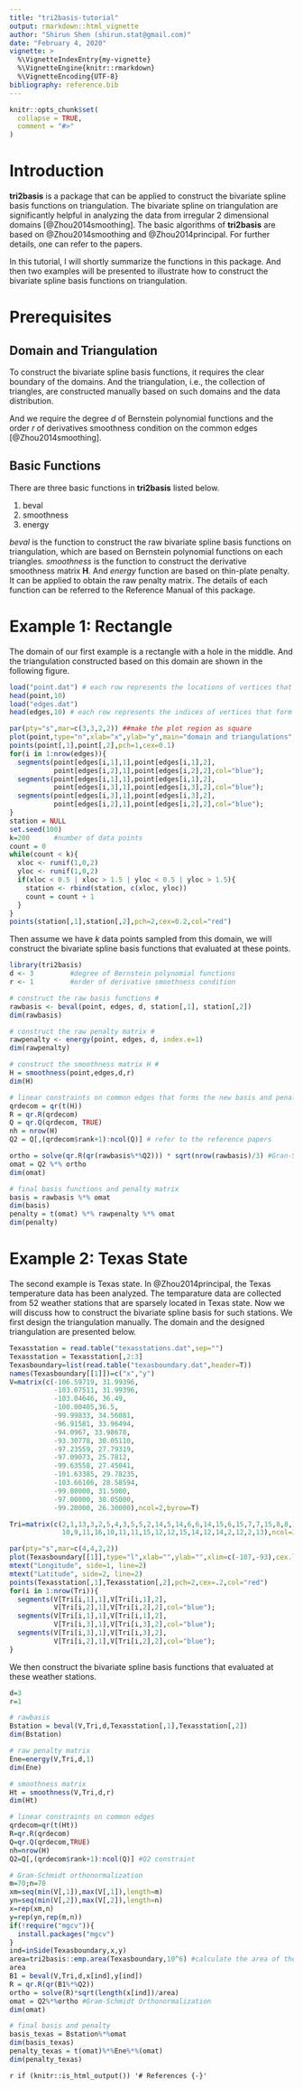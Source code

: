 ```yaml
---
title: "tri2basis-tutorial"
output: rmarkdown::html_vignette
author: "Shirun Shen (shirun.stat@gmail.com)"
date: "February 4, 2020"
vignette: >
  %\VignetteIndexEntry{my-vignette}
  %\VignetteEngine{knitr::rmarkdown}
  %\VignetteEncoding{UTF-8}
bibliography: reference.bib
---
```



```r
knitr::opts_chunk$set(
  collapse = TRUE,
  comment = "#>"
)
```

# Introduction
**tri2basis** is a package that can be applied to construct the bivariate spline basis functions on triangulation. The bivariate spline on triangulation are significantly helpful in analyzing the data from irregular 2 dimensional domains [@Zhou2014smoothing]. The basic algorithms of **tri2basis** are based on @Zhou2014smoothing and @Zhou2014principal. For further details, one can refer to the papers.

In this tutorial, I will shortly summarize the functions in this package. And then two examples will be presented to illustrate how to construct the bivariate spline basis functions on triangulation.

# Prerequisites
## Domain and Triangulation
To construct the bivariate spline basis functions, it requires the clear boundary of the domains. And the triangulation, i.e., the collection of triangles, are constructed manually based on such domains and the data distribution.

And we require the degree $d$ of Bernstein polynomial functions and the order $r$ of derivatives smoothness condition on the common edges [@Zhou2014smoothing].

## Basic Functions
There are three basic functions in **tri2basis** listed below.

1. beval
1. smoothness
1. energy

*beval* is the function to construct the raw bivariate spline basis functions on triangulation, which are based on Bernstein polynomial functions on each triangles. *smoothness* is the function to construct the derivative smoothness matrix $\mathbf{H}$. And *energy* function are based on thin-plate penalty. It can be applied to obtain the raw penalty matrix. The details of each function can be referred to the Reference Manual of this package.

# Example 1: Rectangle
The domain of our first example is a rectangle with a hole in the middle. And the triangulation constructed based on this domain are shown in the following figure.

```r
load("point.dat") # each row represents the locations of vertices that form a triangle
head(point,10)
load("edges.dat") 
head(edges,10) # each row represents the indices of vertices that form a triangle, the order of vertices of each triangle, say (v1, v2, v3), should be counterclockwise in the surface

par(pty="s",mar=c(3,3,2,2)) ##make the plot region as square
plot(point,type="n",xlab="x",ylab="y",main="domain and triangulations",asp=1)
points(point[,1],point[,2],pch=1,cex=0.1)
for(i in 1:nrow(edges)){
  segments(point[edges[i,1],1],point[edges[i,1],2],
           point[edges[i,2],1],point[edges[i,2],2],col="blue");
  segments(point[edges[i,1],1],point[edges[i,1],2],
           point[edges[i,3],1],point[edges[i,3],2],col="blue");
  segments(point[edges[i,3],1],point[edges[i,3],2],
           point[edges[i,2],1],point[edges[i,2],2],col="blue");
}
station = NULL
set.seed(100)
k=200      #number of data points
count = 0
while(count < k){
  xloc <- runif(1,0,2)
  yloc <- runif(1,0,2)
  if(xloc < 0.5 | xloc > 1.5 | yloc < 0.5 | yloc > 1.5){
    station <- rbind(station, c(xloc, yloc))
    count = count + 1
  }
}  
points(station[,1],station[,2],pch=2,cex=0.2,col="red")
```

Then assume we have $k$ data points sampled from this domain, we will construct the bivariate spline basis functions that evaluated at these points.

```r
library(tri2basis)
d <- 3         #degree of Bernstein polynomial functions
r <- 1         #order of derivative smoothness condition

# construct the raw basis functions #
rawbasis <- beval(point, edges, d, station[,1], station[,2])
dim(rawbasis)

# construct the raw penalty matrix #
rawpenalty <- energy(point, edges, d, index.e=1)
dim(rawpenalty)

# construct the smoothness matrix H #
H = smoothness(point,edges,d,r)
dim(H)

# linear constraints on common edges that forms the new basis and penalty #
qrdecom = qr(t(H))
R = qr.R(qrdecom)
Q = qr.Q(qrdecom, TRUE)
nh = nrow(H)
Q2 = Q[,(qrdecom$rank+1):ncol(Q)] # refer to the reference papers

ortho = solve(qr.R(qr(rawbasis%*%Q2))) * sqrt(nrow(rawbasis)/3) #Gran-Schmidt Orthonormalization, where 3 is the area of the domain
omat = Q2 %*% ortho
dim(omat)

# final basis functions and penalty matrix 
basis = rawbasis %*% omat
dim(basis)
penalty = t(omat) %*% rawpenalty %*% omat
dim(penalty)
```

# Example 2: Texas State
The second example is Texas state. In @Zhou2014principal, the Texas temperature data has been analyzed. The temparature data are collected from 52 weather stations that are sparsely located in Texas state. Now we will discuss how to construct the bivariate spline basis for such stations. We first design the triangulation manually. The domain and the designed triangulation are presented below.

```r
Texasstation = read.table("texasstations.dat",sep="")
Texasstation = Texasstation[,2:3]
Texasboundary=list(read.table("texasboundary.dat",header=T))
names(Texasboundary[[1]])=c("x","y")
V=matrix(c(-106.59719, 31.99396,
           -103.07511, 31.99396,
           -103.04646, 36.49,
           -100.00405,36.5,
           -99.99833, 34.56081,
           -96.91581, 33.96494,
           -94.0967, 33.98678,
           -93.30778, 30.05110,
           -97.23559, 27.79319,
           -97.09073, 25.7812,
           -99.63558, 27.45041,
           -101.63385, 29.78235,
           -103.66106, 28.58594,
           -99.80000, 31.5000,
           -97.00000, 30.05000,
           -99.20000, 26.30000),ncol=2,byrow=T)

Tri=matrix(c(2,1,13,3,2,5,4,3,5,5,2,14,5,14,6,6,14,15,6,15,7,7,15,8,8,15,9,9,15,11,
             10,9,11,16,10,11,11,15,12,12,15,14,12,14,2,12,2,13),ncol=3,byrow=T)

par(pty="s",mar=c(4,4,2,2))
plot(Texasboundary[[1]],type="l",xlab="",ylab="",xlim=c(-107,-93),cex.lab=1.3)
mtext("Longitude", side=1, line=2)
mtext("Latitude", side=2, line=2)
points(Texasstation[,1],Texasstation[,2],pch=2,cex=.2,col="red")
for(i in 1:nrow(Tri)){
  segments(V[Tri[i,1],1],V[Tri[i,1],2],
           V[Tri[i,2],1],V[Tri[i,2],2],col="blue");
  segments(V[Tri[i,1],1],V[Tri[i,1],2],
           V[Tri[i,3],1],V[Tri[i,3],2],col="blue");
  segments(V[Tri[i,3],1],V[Tri[i,3],2],
           V[Tri[i,2],1],V[Tri[i,2],2],col="blue");
}
```
We then construct the bivariate spline basis functions that evaluated at these weather stations.

```r
d=3
r=1

# rawbasis
Bstation = beval(V,Tri,d,Texasstation[,1],Texasstation[,2])
dim(Bstation)

# raw penalty matrix
Ene=energy(V,Tri,d,1)
dim(Ene)

# smoothness matrix
Ht = smoothness(V,Tri,d,r)
dim(Ht)

# linear constraints on common edges
qrdecom=qr(t(Ht))
R=qr.R(qrdecom)
Q=qr.Q(qrdecom,TRUE)
nh=nrow(H)
Q2=Q[,(qrdecom$rank+1):ncol(Q)] #Q2 constraint

# Gram-Schmidt orthonormalization
m=70;n=70
xm=seq(min(V[,1]),max(V[,1]),length=m)
yn=seq(min(V[,2]),max(V[,2]),length=n)
x=rep(xm,n)
y=rep(yn,rep(m,n))
if(!require("mgcv")){
  install.packages("mgcv")
}
ind=inSide(Texasboundary,x,y)
area=tri2basis::emp.area(Texasboundary,10^6) #calculate the area of the domain
area
B1 = beval(V,Tri,d,x[ind],y[ind])
R = qr.R(qr(B1%*%Q2))
ortho = solve(R)*sqrt(length(x[ind])/area)
omat = Q2%*%ortho #Gram-Schmidt Orthonormalization
dim(omat)

# final basis and penalty
basis_texas = Bstation%*%omat
dim(basis_texas)
penalty_texas = t(omat)%*%Ene%*%(omat)
dim(penalty_texas)
```



`r if (knitr::is_html_output()) '# References {-}'`
